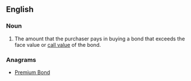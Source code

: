 ==English==

===Noun===

{{en-noun|sg=[[bond]] [[premium]]}}

# {{finance}} The amount that the purchaser pays in buying a bond that exceeds the face value or [[call value]] of the bond.

===Anagrams===
* [[Premium Bond#English|Premium Bond]]